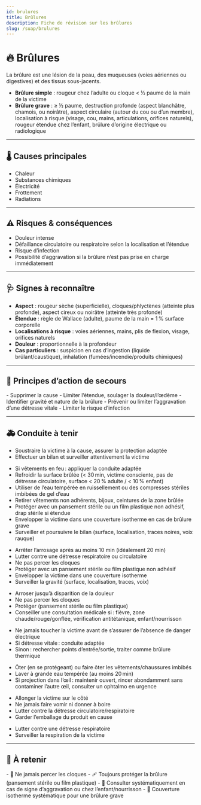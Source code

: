 ---
id: brulures
title: Brûlures
description: Fiche de révision sur les brûlures
slug: /suap/brulures
---


# 🔥 Brûlures

<Admonition type="info" title="Définition">
La brûlure est une lésion de la peau, des muqueuses (voies aériennes ou digestives) et des tissus sous-jacents.

- <strong>Brûlure simple</strong> : rougeur chez l’adulte ou cloque < ½ paume de la main de la victime
- <strong>Brûlure grave</strong> : ≥ ½ paume, destruction profonde (aspect blanchâtre, chamois, ou noirâtre), aspect circulaire (autour du cou ou d’un membre), localisation à risque (visage, cou, mains, articulations, orifices naturels), rougeur étendue chez l’enfant, brûlure d’origine électrique ou radiologique
</Admonition>

---

## 🌡️ Causes principales

- Chaleur
- Substances chimiques
- Électricité
- Frottement
- Radiations

---

## ⚠️ Risques & conséquences

- Douleur intense
- Défaillance circulatoire ou respiratoire selon la localisation et l’étendue
- Risque d’infection
- Possibilité d’aggravation si la brûlure n’est pas prise en charge immédiatement

---

## 🩺 Signes à reconnaître

- **Aspect** : rougeur sèche (superficielle), cloques/phlyctènes (atteinte plus profonde), aspect cireux ou noirâtre (atteinte très profonde)
- **Étendue** : règle de Wallace (adulte), paume de la main = 1 % surface corporelle
- **Localisations à risque** : voies aériennes, mains, plis de flexion, visage, orifices naturels
- **Douleur** : proportionnelle à la profondeur
- **Cas particuliers** : suspicion en cas d’ingestion (liquide brûlant/caustique), inhalation (fumées/incendie/produits chimiques)

---

## 🛟 Principes d’action de secours

<Admonition type="tip">
- Supprimer la cause
- Limiter l’étendue, soulager la douleur/l’œdème
- Identifier gravité et nature de la brûlure
- Prévenir ou limiter l’aggravation d’une détresse vitale
- Limiter le risque d’infection
</Admonition>

---

## 🚑 Conduite à tenir

<Tabs>
  <TabItem value="générale" label="📝 Générale">

  - Soustraire la victime à la cause, assurer la protection adaptée
  - Effectuer un bilan et surveiller attentivement la victime

  </TabItem>
  <TabItem value="thermique" label="🔥 Thermique">

  - Si vêtements en feu : appliquer la conduite adaptée
  - Refroidir la surface brûlée (< 30 min, victime consciente, pas de détresse circulatoire, surface < 20 % adulte / < 10 % enfant)
  - Utiliser de l’eau tempérée en ruissellement ou des compresses stériles imbibées de gel d’eau
  - Retirer vêtements non adhérents, bijoux, ceintures de la zone brûlée
  - Protéger avec un pansement stérile ou un film plastique non adhésif, drap stérile si étendue
  - Envelopper la victime dans une couverture isotherme en cas de brûlure grave
  - Surveiller et poursuivre le bilan (surface, localisation, traces noires, voix rauque)

  </TabItem>
  <TabItem value="grave" label="🚨 Grave">

  - Arrêter l’arrosage après au moins 10 min (idéalement 20 min)
  - Lutter contre une détresse respiratoire ou circulatoire
  - Ne pas percer les cloques
  - Protéger avec un pansement stérile ou film plastique non adhésif
  - Envelopper la victime dans une couverture isotherme
  - Surveiller la gravité (surface, localisation, traces, voix)

  </TabItem>
  <TabItem value="simple" label="✅ Simple">

  - Arroser jusqu’à disparition de la douleur
  - Ne pas percer les cloques
  - Protéger (pansement stérile ou film plastique)
  - Conseiller une consultation médicale si : fièvre, zone chaude/rouge/gonflée, vérification antitétanique, enfant/nourrisson

  </TabItem>
  <TabItem value="électrique" label="⚡ Électrique">

  - Ne jamais toucher la victime avant de s’assurer de l’absence de danger électrique
  - Si détresse vitale : conduite adaptée
  - Sinon : rechercher points d’entrée/sortie, traiter comme brûlure thermique

  </TabItem>
  <TabItem value="chimique" label="☣️ Chimique">

  - Ôter (en se protégeant) ou faire ôter les vêtements/chaussures imbibés
  - Laver à grande eau tempérée (au moins 20 min)
  - Si projection dans l’œil : maintenir ouvert, rincer abondamment sans contaminer l’autre œil, consulter un ophtalmo en urgence

  </TabItem>
  <TabItem value="interne-ingestion" label="🥤 Interne (ingestion)">

  - Allonger la victime sur le côté
  - Ne jamais faire vomir ni donner à boire
  - Lutter contre la détresse circulatoire/respiratoire
  - Garder l’emballage du produit en cause

  </TabItem>
  <TabItem value="interne-inhalation" label="💨 Interne (inhalation)">

  - Lutter contre une détresse respiratoire
  - Surveiller la respiration de la victime

  </TabItem>
</Tabs>

---

## 📝 À retenir

<Admonition type="caution">
- 🚫 Ne jamais percer les cloques
- 🩹 Toujours protéger la brûlure (pansement stérile ou film plastique)
- 👶 Consulter systématiquement en cas de signe d’aggravation ou chez l’enfant/nourrisson
- 🛌 Couverture isotherme systématique pour une brûlure grave
</Admonition>
